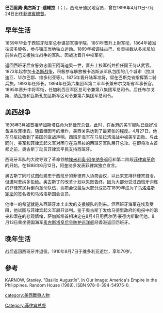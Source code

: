{{Infobox officeholder
|original_name  = Basilio Augustín y Dávila
|name           = 巴西里奥·奥古斯丁-达维拉
|image          = Basilio Augustín y Dávila.jpg
|office        = [[菲律宾总督|菲律宾总督]]
|term_start    = 1898年4月11日
|term_end      = 1898年7月24日
|predecessor   = [[费尔南多·普利莫·德里维拉|费尔南多·普利莫·德里维拉]]
|successor     = [[费尔明·豪德内斯-阿尔瓦雷斯|费尔明·豪德内斯-阿尔瓦雷斯]]
|birth_date = {{birth date|1840|2|12}}
|birth_place = {{flagicon|Spain|1785}}西班牙[[加的斯|加的斯]]
|death_date = {{death date and age|1910|8|7|1840|2|12}}
|death_place= {{flagicon|Spain|1785}}西班牙维多利亚
|nationality= {{flagicon|Spain|1785}}西班牙
|rank = 陆军中将
|battles = [[古巴独立战争|古巴独立战争]]<br />波多黎各独立战争<br />[[卡洛斯战争|卡洛斯战争]]<br />[[美西战争|美西战争]]
}}
'''巴西里奧·奧古斯丁-達維拉'''（{{lang-es|Basilio Augustín y Dávila}}；{{bd|1840年|2月12日|1910年|8月7日}}），西班牙殖民地官员，曾在1898年4月11日-7月24日出任[[菲律賓總督|菲律賓總督]]。

== 早年生活 ==
1859年毕业于西班牙陆军总参谋部军事学院。1861年晋升上尉军衔。1864年被派往波多黎各，参与镇压当地独立运动。1869年被调往古巴，负责拦截从多米尼加前往古巴支援独立战争的军队。因战功晋升中校军衔。

返回西班牙后宣誓效忠国王阿玛迪奥一世，晋升上校军衔并担任国王侍从武官。1873年起参加[[卡洛斯战争|卡洛斯战争]]，积极参与解放被卡洛斯派军队包围的几个城市（拉瓜迪亚、毕尔巴鄂、维多利亚等）。1875年晋升陆军准将，留在巴斯克省指挥第二骑兵旅。1893年任师长。1894年任第六集团军第二军军长兼布尔戈斯省军事长官。1895年晋升中将军衔，任加利西亚军区总司令兼第八集团军总司令。后任布尔戈斯、纳瓦拉和瓦斯孔加达斯军区司令兼第六集团军总司令。

== 美西战争 ==
1898年3月被首相萨加斯塔任命为菲律宾总督。此时，在香港的美军舰队已做好准备进攻菲律宾。随着缅因号的爆炸，美西关系达到了最紧张的程度。4月27日，他在马尼拉收到了美国的宣战声明。西班牙海军在马尼拉湾海战中被美军击败。与此同时，美军和菲律宾起义军对困守在马尼拉的西班牙军队展开总攻。在即将攻占首都之前，奥古斯丁动员菲律宾平民支持西班牙。

西班牙军队的大败导致了革命领袖[[埃米利奥·阿奎纳多|埃米利奥·阿奎纳多]]返回和第二阶段[[菲律宾革命|菲律宾革命]]的开始。在1898年6月12日，阿奎纳多发表菲律宾独立宣言。

奥古斯丁同时试图创建忠于西班牙的菲律宾人协商会议，以此来支持菲律宾自治，但遭阿奎纳多拒绝。奥古斯丁的改革计划以失败告终，因为大部分受过西班牙训练的菲律宾民兵倒向革命队伍，协商会议最后大部分成员在1899年成为了[[马洛洛斯宪法|马洛洛斯宪法]]的签名者和马洛洛斯国会议员。

他唯一的希望就是从西班牙本土出发的支援舰队的到来。但西班牙海军在埃及受阻，他试图与菲律宾起义军展开谈判。鉴于奥古斯丁发给马德里政府的电报中的沮丧和潜在的悲观情绪，萨加斯塔首相决定在8月4日用费尔明·豪德内斯取代他。8月13日乘坐德国海军[[奥古斯塔皇后号防护巡洋舰|奥古斯塔皇后号防护巡洋舰]]经香港返回西班牙。

== 晚年生活 ==
战后返回西班牙并退役。1910年8月7日于维多利亚逝世，享年70岁。

==參考==
KARNOW, Stanley. "Basilio Augustín". In Our Image: America's Empire in the Philippines. Random House (1989). ISBN 978-0-394-54975-0.

[[category:美西戰爭人物|category:美西戰爭人物]]
[[Category:菲律宾总督|Category:菲律宾总督]]